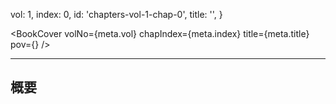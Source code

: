 
  vol: 1,
  index: 0,
  id: 'chapters-vol-1-chap-0',
  title: '',
}


<BookCover
  volNo={meta.vol}
  chapIndex={meta.index}
  title={meta.title}
  pov={<WikiLink name="布兰" />}
/>

---

## 概要
